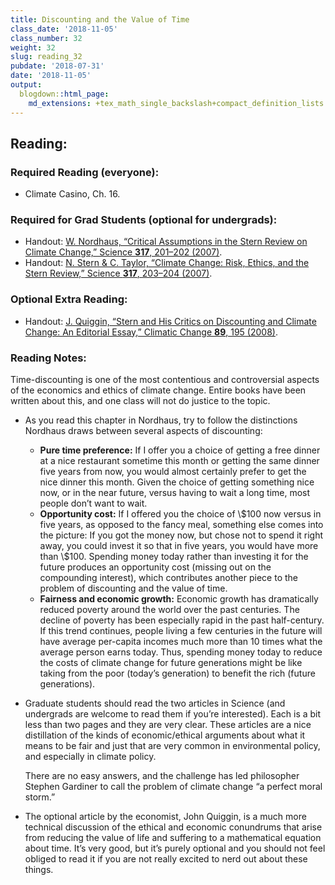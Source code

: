 ```yaml
---
title: Discounting and the Value of Time
class_date: '2018-11-05'
class_number: 32
weight: 32
slug: reading_32
pubdate: '2018-07-31'
date: '2018-11-05'
output:
  blogdown::html_page:
    md_extensions: +tex_math_single_backslash+compact_definition_lists
---
```

## Reading:

### Required Reading (everyone):
* Climate Casino, Ch. 16.

### Required for Grad Students (optional for undergrads):
* Handout: [W. Nordhaus, "Critical Assumptions in the Stern Review on Climate Change," Science **317**, 201--202 (2007)
  ](http://www.econ.yale.edu/~nordhaus/homepage/homepage/nordhaus_stern_science.pdf){target="_blank"}.
* Handout: [N. Stern & C. Taylor, "Climate Change: Risk, Ethics, and the Stern Review," Science **317**, 203--204 (2007)](http://science.sciencemag.org.proxy.library.vanderbilt.edu/content/317/5835/203.long){target="_blank"}.

### Optional Extra Reading:

* Handout: [J. Quiggin, "Stern and His Critics on Discounting and Climate Change: An Editorial Essay," Climatic Change **89**, 195 (2008)](https://link-springer-com.proxy.library.vanderbilt.edu/content/pdf/10.1007%2Fs10584-008-9434-9.pdf){target="_blank"}.

### Reading Notes:

Time-discounting is one of the most contentious and controversial aspects of the economics and ethics of climate change. Entire books have been written about this, and one class will not do justice to the topic.

* As you read this chapter in Nordhaus, try to follow the distinctions Nordhaus draws between several aspects of discounting:

    * **Pure time preference:** If I offer you a choice of getting a free dinner at a nice restaurant sometime this month or getting the same dinner five years from now, you would almost certainly prefer to get the nice dinner this month. Given the choice of getting something nice now, or in the near future, versus having to wait a long time, most people don't want to wait.
    * **Opportunity cost:** If I offered you the choice of \\$100 now versus in five years, as opposed to the fancy meal, something else comes into the picture: If you got the money now, but chose not to spend it right away, you could invest it so that in five years, you would have more than \\$100. Spending money today rather than investing it for the future produces an opportunity cost (missing out on the compounding interest), which contributes another piece to the problem of discounting and the value of time.
    * **Fairness and economic growth:** Economic growth has dramatically reduced poverty around the world over the past centuries. The decline of poverty has been especially rapid in the past half-century. If this trend continues, people living a few centuries in the future will have average per-capita incomes much more than 10 times what the average person earns today. Thus, spending money today to reduce the costs of climate change for future generations might be like taking from the poor (today's generation) to benefit the rich (future generations).

* Graduate students should read the two articles in Science (and undergrads are welcome to read them if you're interested). Each is a bit less than two pages and they are very clear. These articles are a nice distillation of the kinds of economic/ethical arguments about what it means to be fair and just that are very common in environmental policy, and especially in climate policy.

    There are no easy answers, and the challenge has led philosopher Stephen Gardiner to call the problem of climate change "a perfect moral storm."
* The optional article by the economist, John Quiggin, is a much more technical discussion of the ethical and economic conundrums that arise from reducing the value of life and suffering to a mathematical equation about time. It's very good, but it's purely optional and you should not feel obliged to read it if you are not really excited to nerd out about these things.
